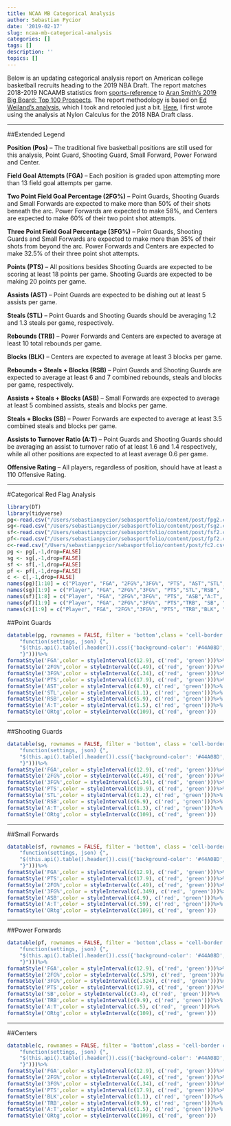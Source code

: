 ```yaml
---
title: NCAA MB Categorical Analysis
author: Sebastian Pycior
date: '2019-02-17'
slug: ncaa-mb-categorical-analysis
categories: []
tags: []
description: ''
topics: []
---
```

Below is an updating categorical analysis report on American college basketball recruits heading to the 2019 NBA Draft. The report matches 2018-2019 NCAAMB statistics from [sports-reference](https://www.sports-reference.com/cbb/) to [Aran Smith's 2019 Big Board: Top 100 Prospects](https://www.nbadraft.net/ranking/bigboard). The report methodology is based on [Ed Weiland's analysis](https://fivethirtyeight.com/features/what-to-look-for-in-an-nba-draft-prospect/), which I took and retooled just a bit. [Here](https://fansided.com/2018/06/14/nylon-calculus-nba-draft-categorical-analysis-wingspan-differential/), I first wrote using the analysis at Nylon Calculus for the 2018 NBA Draft class.

***

##Extended Legend

**Position (Pos)** -- The traditional five basketball positions are still used for this analysis, Point Guard, Shooting Guard, Small Forward, Power Forward and Center. 

**Field Goal Attempts (FGA)** -- Each position is graded upon attempting more than 13 field goal attempts per game.

**Two Point Field Goal Percentage (2FG%)** -- Point Guards, Shooting Guards and Small Forwards are expected to make more than 50% of their shots beneath the arc. Power Forwards are expected to make 58%, and Centers are expected to make 60% of their two point shot attempts. 

**Three Point Field Goal Percentage (3FG%)** -- Point Guards, Shooting Guards and Small Forwards are expected to make more than 35% of their shots from beyond the arc. Power Forwards and Centers are expected to make 32.5% of their three point shot attempts. 

**Points (PTS)** -- All positions besides Shooting Guards are expected to be scoring at least 18 points per game. Shooting Guards are expected to be making 20 points per game.

**Assists (AST)** -- Point Guards are expected to be dishing out at least 5 assists per game.

**Steals (STL)** -- Point Guards and Shooting Guards should be averaging 1.2 and 1.3 steals per game, respectively.

**Rebounds (TRB)** -- Power Forwards and Centers are expected to average at least 10 total rebounds per game.

**Blocks (BLK)** -- Centers are expected to average at least 3 blocks per game.

**Rebounds + Steals + Blocks (RSB)** -- Point Guards and Shooting Guards are expected to average at least 6 and 7 combined rebounds, steals and blocks per game, respectively.

**Assists + Steals + Blocks (ASB)** -- Small Forwards are expected to average at least 5 combined assists, steals and blocks per game.

**Steals + Blocks (SB)**  -- Power Forwards are expected to average at least 3.5 combined steals and blocks per game.

**Assists to Turnover Ratio (A:T)**  -- Point Guards and Shooting Guards should be averaging an assist to turnover ratio of at least 1.6 and 1.4 respectively, while all other positions are expected to at least average 0.6 per game.

**Offensive Rating** -- All players, regardless of position, should have at least a 110 Offensive Rating. 

***

#Categorical Red Flag Analysis

 
```r
library(DT)
library(tidyverse)
pg<-read.csv("/Users/sebastianpycior/sebasportfolio/content/post/fpg2.csv")
sg<-read.csv("/Users/sebastianpycior/sebasportfolio/content/post/fsg2.csv")
sf<-read.csv("/Users/sebastianpycior/sebasportfolio/content/post/fsf2.csv")
pf<-read.csv("/Users/sebastianpycior/sebasportfolio/content/post/fpf2.csv")
c<-read.csv("/Users/sebastianpycior/sebasportfolio/content/post/fc2.csv")
pg <- pg[,-1,drop=FALSE]
sg <- sg[,-1,drop=FALSE]
sf <- sf[,-1,drop=FALSE]
pf <- pf[,-1,drop=FALSE]
c <- c[,-1,drop=FALSE]
names(pg)[1:10] = c("Player", "FGA", "2FG%","3FG%", "PTS", "AST","STL","RSB", "A:T", "ORtg")
names(sg)[1:9] = c("Player", "FGA", "2FG%","3FG%", "PTS","STL","RSB", "A:T", "ORtg")
names(sf)[1:8] = c("Player", "FGA", "2FG%","3FG%", "PTS", "ASB","A:T", "ORtg")
names(pf)[1:9] = c("Player", "FGA", "2FG%","3FG%", "PTS","TRB", "SB", "A:T", "ORtg")
names(c)[1:9] = c("Player", "FGA", "2FG%","3FG%", "PTS", "TRB","BLK", "A:T", "ORtg")

```
##Point Guards
```r
datatable(pg, rownames = FALSE, filter = 'bottom',class = 'cell-border compact', options = list(pageLength = 5, autoWidth = TRUE , initComplete = JS(
    "function(settings, json) {",
    "$(this.api().table().header()).css({'background-color': '#44A08D', 'color':'#FAFFFF' });",
    "}")))%>%
formatStyle('FGA',color = styleInterval(c(12.9), c('red', 'green')))%>%
formatStyle('2FG%',color = styleInterval(c(.49), c('red', 'green')))%>%
formatStyle('3FG%',color = styleInterval(c(.34), c('red', 'green')))%>%
formatStyle('PTS',color = styleInterval(c(17.9), c('red', 'green')))%>%
formatStyle('AST',color = styleInterval(c(4.9), c('red', 'green')))%>%
formatStyle('STL',color = styleInterval(c(1.1), c('red', 'green')))%>%
formatStyle('RSB',color = styleInterval(c(5.9), c('red', 'green')))%>%
formatStyle('A:T',color = styleInterval(c(1.5), c('red', 'green')))%>%
formatStyle('ORtg',color = styleInterval(c(109), c('red', 'green')))

```

***

##Shooting Guards
```r
datatable(sg, rownames = FALSE, filter = 'bottom', class = 'cell-border compact', options = list(pageLength = 5, autoWidth = TRUE , initComplete = JS(
    "function(settings, json) {",
    "$(this.api().table().header()).css({'background-color': '#44A08D', 'color':'#FAFFFF' });",
    "}")))%>%
formatStyle('FGA',color = styleInterval(c(12.9), c('red', 'green')))%>%
formatStyle('2FG%',color = styleInterval(c(.49), c('red', 'green')))%>%
formatStyle('3FG%',color = styleInterval(c(.34), c('red', 'green')))%>%
formatStyle('PTS',color = styleInterval(c(19.9), c('red', 'green')))%>%
formatStyle('STL',color = styleInterval(c(1.2), c('red', 'green')))%>%
formatStyle('RSB',color = styleInterval(c(6.9), c('red', 'green')))%>%
formatStyle('A:T',color = styleInterval(c(1.3), c('red', 'green')))%>%
formatStyle('ORtg',color = styleInterval(c(109), c('red', 'green')))

```

***

##Small Forwards
```r
datatable(sf, rownames = FALSE, filter = 'bottom', class = 'cell-border compact', options = list(pageLength = 5, autoWidth = TRUE , initComplete = JS(
    "function(settings, json) {",
    "$(this.api().table().header()).css({'background-color': '#44A08D', 'color':'#FAFFFF' });",
    "}")))%>%
formatStyle('FGA',color = styleInterval(c(12.9), c('red', 'green')))%>%
formatStyle('PTS',color = styleInterval(c(17.9), c('red', 'green')))%>%
formatStyle('2FG%',color = styleInterval(c(.49), c('red', 'green')))%>%
formatStyle('3FG%',color = styleInterval(c(.349), c('red', 'green')))%>%
formatStyle('ASB',color = styleInterval(c(4.9), c('red', 'green')))%>%
formatStyle('A:T',color = styleInterval(c(.59), c('red', 'green')))%>%
formatStyle('ORtg',color = styleInterval(c(109), c('red', 'green')))

```

***

##Power Forwards
```r
datatable(pf, rownames = FALSE, filter = 'bottom',class = 'cell-border compact', options = list(pageLength = 5, autoWidth = TRUE , initComplete = JS(
    "function(settings, json) {",
    "$(this.api().table().header()).css({'background-color': '#44A08D', 'color':'#FAFFFF' });",
    "}")))%>%
formatStyle('FGA',color = styleInterval(c(12.9), c('red', 'green')))%>%
formatStyle('2FG%',color = styleInterval(c(.579), c('red', 'green')))%>%
formatStyle('3FG%',color = styleInterval(c(.324), c('red', 'green')))%>%
formatStyle('PTS',color = styleInterval(c(17.9), c('red', 'green')))%>%
formatStyle('SB',color = styleInterval(c(3.4), c('red', 'green')))%>%
formatStyle('TRB',color = styleInterval(c(9.9), c('red', 'green')))%>%
formatStyle('A:T',color = styleInterval(c(.5), c('red', 'green')))%>%
formatStyle('ORtg',color = styleInterval(c(109), c('red', 'green')))

```

***

##Centers
```r
datatable(c, rownames = FALSE, filter = 'bottom',class = 'cell-border compact', options = list(pageLength = 5, autoWidth = TRUE , initComplete = JS(
    "function(settings, json) {",
    "$(this.api().table().header()).css({'background-color': '#44A08D', 'color':'#FAFFFF' });",
    "}")))%>%
formatStyle('FGA',color = styleInterval(c(12.9), c('red', 'green')))%>%
formatStyle('2FG%',color = styleInterval(c(.49), c('red', 'green')))%>%
formatStyle('3FG%',color = styleInterval(c(.34), c('red', 'green')))%>%
formatStyle('PTS',color = styleInterval(c(17.9), c('red', 'green')))%>%
formatStyle('BLK',color = styleInterval(c(1.1), c('red', 'green')))%>%
formatStyle('TRB',color = styleInterval(c(9.9), c('red', 'green')))%>%
formatStyle('A:T',color = styleInterval(c(1.5), c('red', 'green')))%>%
formatStyle('ORtg',color = styleInterval(c(109), c('red', 'green')))

```

